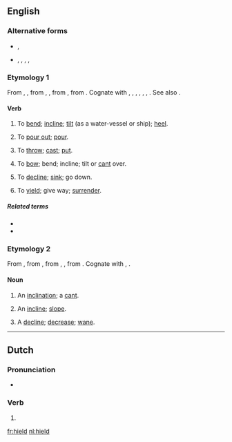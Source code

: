 ==English==

===Alternative forms===
* {{l|en|heeld}}, {{l|en|heald}}
* {{l|en|heild}}, {{l|en|hild}}, {{l|en|hyld}}, {{l|en|held}}, {{l|en|helde}} {{qualifier|obsolete}}

===Etymology 1===
From {{etyl|enm|en}} {{term|heelden|lang=enm}}, {{term|helden|lang=enm}}, from {{etyl|ang|en}} {{term|hieldan|lang=ang}}, {{term|heldan||to lean, incline, slope, force downwards, bow or bend down|lang=ang}}, from {{etyl|gem-pro|en}} {{recons|halþijaną||to bend, incline, pour, empty|lang=gem-pro}}, from {{etyl|ine-pro|en}} {{recons|kel-||to tilt, tip, incline|lang=ine-pro}}. Cognate with {{etyl|dum|-}} {{term|helden||to incline|lang=dum}}, {{etyl|nds|-}} {{term|hellen||to incline|lang=nds}}, {{etyl|gmh|-}} {{term|helden||to incline|lang=gmh}}, {{etyl|da|-}} {{term|hælde||to tilt, lean, slant, slope|lang=da}}, {{etyl|sv|-}} {{term|hälla||to tilt, pour|lang=sv}}, {{etyl|is|-}} {{term|halla||incline, lean sideways, heel over|lang=is}}, {{etyl|is|-}} {{term|hella||to pur|lang=is}}. See also {{l|en|heel}}.

====Verb====
{{en-verb}}

# {{context|transitive|lang=en}} To [[bend]]; [[incline]]; [[tilt]] (as a water-vessel or ship); [[heel]].
# {{context|transitive|lang=en}} To [[pour out]]; [[pour]].
# {{context|transitive|lang=en}} To [[throw]]; [[cast]]; [[put]].
# {{context|intransitive|lang=en}} To [[bow]]; bend; incline; tilt or [[cant]] over.
# {{context|intransitive|lang=en}} To [[decline]]; [[sink]]; go down.
# {{context|intransitive|lang=en}} To [[yield]]; give way; [[surrender]].

=====Related terms=====
* {{l|en|hade}}
* {{l|en|heel}}

===Etymology 2===
From {{etyl|enm|en}} {{term|held|lang=enm}}, from {{etyl|ang|en}} {{term|hielde||slope, declivity|lang=ang}}, from {{etyl|gem-pro|en}} {{recons|halþijōn|lang=gem-pro}}, {{recons|halþijō||inclination, slope|lang=gem-pro}}, from {{etyl|ine-pro|en}} {{recons|kel-||to tilt, tip, incline|lang=ine-pro}}. Cognate with {{etyl|de|-}} {{term|Halde||slope|lang=de}}, {{etyl|da|-}} {{term|hæld||an incline, slope|lang=da}}. 

====Noun====
{{en-noun}}

# An [[inclination]]; a [[cant]].
# {{context|UK|_|dialectal|lang=en}} An [[incline]]; [[slope]].
# A [[decline]]; [[decrease]]; [[wane]].

----
==Dutch==

===Pronunciation===
* {{rhymes|ilt|lang=nl}}

===Verb===
{{head|nl}}

# {{nl-verb form of|n=sg|t=past|houden}}

[[fr:hield]]
[[nl:hield]]